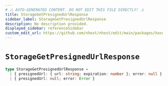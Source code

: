 ```yaml
---
# ⚠️ AUTO-GENERATED CONTENT. DO NOT EDIT THIS FILE DIRECTLY! ⚠️
title: StorageGetPresignedUrlResponse
sidebar_label: StorageGetPresignedUrlResponse
description: No description provided.
displayed_sidebar: referenceSidebar
custom_edit_url: https://github.com/nhost/nhost/edit/main/packages/hasura-storage-js/src/packages/hasura-storage-js/src/utils/types.ts#L28
---
```


# `StorageGetPresignedUrlResponse`

```ts
type StorageGetPresignedUrlResponse =
  | { presignedUrl: { url: string; expiration: number }; error: null }
  | { presignedUrl: null; error: Error }
```
